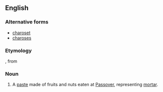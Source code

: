 ==English==
{{wikipedia}}
===Alternative forms===
*[[charoset]]
*[[charoses]]

===Etymology===
{{etyl|he}} {{term|חרוסת|חֲרֽוֹסֶת|sc=Hebr|lang=he}}, from {{term|חרס|sc=Hebr|tr=cheres||clay|lang=he}}

===Noun===
{{en-noun|-}}

#A [[paste]] made of fruits and nuts eaten at [[Passover]], representing [[mortar]].
